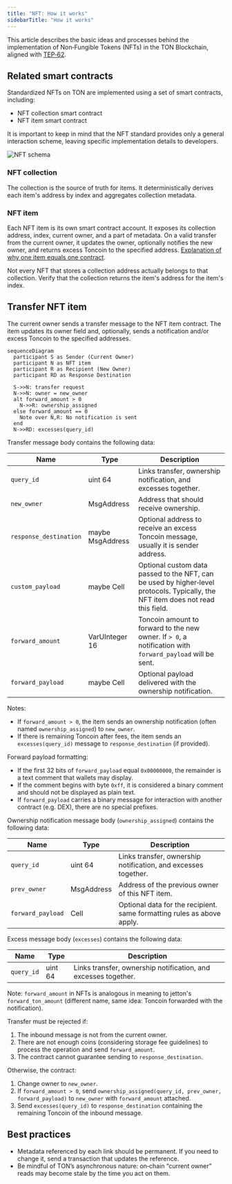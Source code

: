 ```yaml
---
title: "NFT: How it works"
sidebarTitle: "How it works"
---
```



This article describes the basic ideas and processes behind the implementation of Non‑Fungible Tokens (NFTs) in the TON Blockchain, aligned with [TEP‑62](https://github.com/ton-blockchain/TEPs/blob/1fbc23cac69723c53251f686ec90d81bf0e83443/text/0062-nft-standard.md).

## Related smart contracts

Standardized NFTs on TON are implemented using a set of smart contracts, including:

- NFT collection smart contract
- NFT item smart contract

It is important to keep in mind that the NFT standard provides only a general interaction scheme, leaving specific implementation details to developers.

![NFT schema](/standard/tokens/nft/pictures/nftOverview.jpg)

### NFT collection

The collection is the source of truth for items. It deterministically derives each item's address by index and aggregates collection metadata.

### NFT item

Each NFT item is its own smart contract account. It exposes its collection address, index, current owner, and a part of metadata. On a valid transfer from the current owner, it updates the owner, optionally notifies the new owner, and returns excess Toncoin to the specified address. [Explanation of why one item equals one contract](/techniques/contract-sharding).

<Aside
  type="caution"
>
  Not every NFT that stores a collection address actually belongs to that collection. Verify that the collection returns the item's address for the item's index.
</Aside>


## Transfer NFT item

The current owner sends a transfer message to the NFT item contract. The item updates its owner field and, optionally, sends a notification and/or excess Toncoin to the specified addresses.

```mermaid
sequenceDiagram
  participant S as Sender (Current Owner)
  participant N as NFT item
  participant R as Recipient (New Owner)
  participant RD as Response Destination

  S->>N: transfer request
  N->>N: owner = new_owner
  alt forward_amount > 0
    N->>R: ownership_assigned
  else forward_amount == 0
    Note over N,R: No notification is sent
  end
  N->>RD: excesses(query_id)
```

Transfer message body contains the following data:

| Name                   | Type             | Description                                                                                                                      |
| ---------------------- | ---------------- | -------------------------------------------------------------------------------------------------------------------------------- |
| `query_id`             | uint 64          | Links transfer, ownership notification, and excesses together.                                                                   |
| `new_owner`            | MsgAddress       | Address that should receive ownership.                                                                                           |
| `response_destination` | maybe MsgAddress | Optional address to receive an excess Toncoin message, usually it is sender address.                                             |
| `custom_payload`       | maybe Cell       | Optional custom data passed to the NFT, can be used by higher‑level protocols. Typically, the NFT item does not read this field. |
| `forward_amount`       | VarUInteger 16   | Toncoin amount to forward to the new owner. If `> 0`, a notification with `forward_payload` will be sent.                        |
| `forward_payload`      | maybe Cell       | Optional payload delivered with the ownership notification.                                                                      |

Notes:

- If `forward_amount > 0`, the item sends an ownership notification (often named `ownership_assigned`) to `new_owner`.
- If there is remaining Toncoin after fees, the item sends an `excesses(query_id)` message to `response_destination` (if provided).

Forward payload formatting:

- If the first 32 bits of `forward_payload` equal `0x00000000`, the remainder is a text comment that wallets may display.
- If the comment begins with byte `0xff`, it is considered a binary comment and should not be displayed as plain text.
- If `forward_payload` carries a binary message for interaction with another contract (e.g. DEX), there are no special prefixes.

Ownership notification message body (`ownership_assigned`) contains the following data:

| Name              | Type       | Description                                                            |
| ----------------- | ---------- | ---------------------------------------------------------------------- |
| `query_id`        | uint 64    | Links transfer, ownership notification, and excesses together.         |
| `prev_owner`      | MsgAddress | Address of the previous owner of this NFT item.                        |
| `forward_payload` | Cell       | Optional data for the recipient. same formatting rules as above apply. |

Excess message body (`excesses`) contains the following data:

| Name       | Type    | Description                                                    |
| ---------- | ------- | -------------------------------------------------------------- |
| `query_id` | uint 64 | Links transfer, ownership notification, and excesses together. |

Note: `forward_amount` in NFTs is analogous in meaning to jetton's `forward_ton_amount` (different name, same idea: Toncoin forwarded with the notification).

Transfer must be rejected if:

1. The inbound message is not from the current owner.
1. There are not enough coins (considering storage fee guidelines) to process the operation and send `forward_amount`.
1. The contract cannot guarantee sending to `response_destination`.

Otherwise, the contract:

1. Change owner to `new_owner`.
1. If `forward_amount > 0`, send `ownership_assigned(query_id, prev_owner, forward_payload)` to `new_owner` with `forward_amount` attached.
1. Send `excesses(query_id)` to `response_destination` containing the remaining Toncoin of the inbound message.

## Best practices

- Metadata referenced by each link should be permanent. If you need to change it, send a transaction that updates the reference.
- Be mindful of TON’s asynchronous nature: on‑chain “current owner” reads may become stale by the time you act on them.
